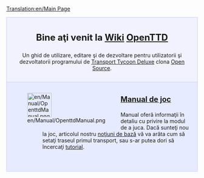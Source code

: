 [[Translation:en/Main Page]]
{{en/Translation|origin= en/Main Page
|from  = en
|to    = it
|Percentage =5
}}

<div style="background-color: #f1f2fe; border: 1px solid #c7c8fe; margin: 0; padding: 1em 1em 1em 1em; text-align:center">
<div style="font-size:1.7em; font-weight:bold"> Bine aţi venit la [https://www.wikipedia.org/wiki/ro:wiki Wiki] <span class="plainlinks">[http://www.openttd.org/ OpenTTD]</span></div>
Un ghid de utilizare, editare şi de dezvoltare pentru utilizatorii şi dezvoltatorii programului de [[ro/Transport Tycoon Deluxe|Transport Tycoon Deluxe]] clona [http://www.opensource.org/ Open Source].
</div>
<div style="background-color: #E7EBFF; border: 1px solid #c7c8fe; border-top:none; padding: 1em 1em 0em 1em; margin-bottom:2em">
<div style="float:left">[[File:en/Manual/OpenttdManual.png|64px]]</div>
<div style="margin-left:80px; margin-bottom:4em">
<div style="font-size:1.4em; font-weight:bold">[[ro/Manual/Main Page|Manual de joc]]</div>
Manual oferă informaţii în detaliu cu privire la modul de a juca. Dacă sunteţi nou la joc, articolul nostru [[ro/Noţiuni de bază|noţiuni de bază]] vă va arăta cum să setaţi traseul primul transport, sau s-ar putea dori să încercaţi [[ro/Tutorial|tutorial]].</div>